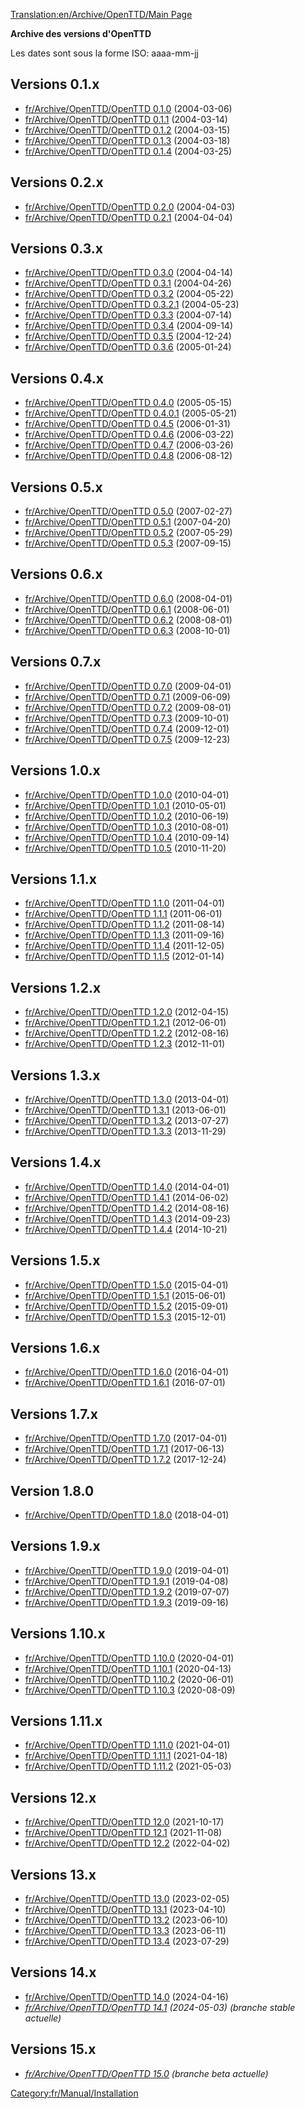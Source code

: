[[Translation:en/Archive/OpenTTD/Main Page]]

{{fr/Courant}}
{{fr/Note|Tant qu'OpenTTD demeurera en développement, cette section restera en événement courant.}}
'''Archive des versions d'OpenTTD'''

Les dates sont sous la forme ISO: aaaa-mm-jj

==Versions 0.1.x==
*[[fr/Archive/OpenTTD/OpenTTD 0.1.0]] (2004-03-06)
*[[fr/Archive/OpenTTD/OpenTTD 0.1.1]] (2004-03-14)
*[[fr/Archive/OpenTTD/OpenTTD 0.1.2]] (2004-03-15)
*[[fr/Archive/OpenTTD/OpenTTD 0.1.3]] (2004-03-18)
*[[fr/Archive/OpenTTD/OpenTTD 0.1.4]] (2004-03-25)

==Versions 0.2.x==
*[[fr/Archive/OpenTTD/OpenTTD 0.2.0]] (2004-04-03)
*[[fr/Archive/OpenTTD/OpenTTD 0.2.1]] (2004-04-04)

==Versions 0.3.x==
*[[fr/Archive/OpenTTD/OpenTTD 0.3.0]] (2004-04-14)
*[[fr/Archive/OpenTTD/OpenTTD 0.3.1]] (2004-04-26)
*[[fr/Archive/OpenTTD/OpenTTD 0.3.2]] (2004-05-22)
*[[fr/Archive/OpenTTD/OpenTTD 0.3.2.1]] (2004-05-23)
*[[fr/Archive/OpenTTD/OpenTTD 0.3.3]] (2004-07-14)
*[[fr/Archive/OpenTTD/OpenTTD 0.3.4]] (2004-09-14)
*[[fr/Archive/OpenTTD/OpenTTD 0.3.5]] (2004-12-24)
*[[fr/Archive/OpenTTD/OpenTTD 0.3.6]] (2005-01-24)

==Versions 0.4.x==
*[[fr/Archive/OpenTTD/OpenTTD 0.4.0]] (2005-05-15)
*[[fr/Archive/OpenTTD/OpenTTD 0.4.0.1]] (2005-05-21)
*[[fr/Archive/OpenTTD/OpenTTD 0.4.5]] (2006-01-31)
*[[fr/Archive/OpenTTD/OpenTTD 0.4.6]] (2006-03-22)
*[[fr/Archive/OpenTTD/OpenTTD 0.4.7]] (2006-03-26)
*[[fr/Archive/OpenTTD/OpenTTD 0.4.8]] (2006-08-12)

==Versions 0.5.x==
*[[fr/Archive/OpenTTD/OpenTTD 0.5.0]] (2007-02-27)
*[[fr/Archive/OpenTTD/OpenTTD 0.5.1]] (2007-04-20)
*[[fr/Archive/OpenTTD/OpenTTD 0.5.2]] (2007-05-29)
*[[fr/Archive/OpenTTD/OpenTTD 0.5.3]] (2007-09-15)

==Versions 0.6.x==
*[[fr/Archive/OpenTTD/OpenTTD 0.6.0]] (2008-04-01)
*[[fr/Archive/OpenTTD/OpenTTD 0.6.1]] (2008-06-01)
*[[fr/Archive/OpenTTD/OpenTTD 0.6.2]] (2008-08-01)
*[[fr/Archive/OpenTTD/OpenTTD 0.6.3]] (2008-10-01)

==Versions 0.7.x==
*[[fr/Archive/OpenTTD/OpenTTD 0.7.0]] (2009-04-01)
*[[fr/Archive/OpenTTD/OpenTTD 0.7.1]] (2009-06-09)
*[[fr/Archive/OpenTTD/OpenTTD 0.7.2]] (2009-08-01)
*[[fr/Archive/OpenTTD/OpenTTD 0.7.3]] (2009-10-01)
*[[fr/Archive/OpenTTD/OpenTTD 0.7.4]] (2009-12-01)
*[[fr/Archive/OpenTTD/OpenTTD 0.7.5]] (2009-12-23)

==Versions 1.0.x==
*[[fr/Archive/OpenTTD/OpenTTD 1.0.0]] (2010-04-01)
*[[fr/Archive/OpenTTD/OpenTTD 1.0.1]] (2010-05-01)
*[[fr/Archive/OpenTTD/OpenTTD 1.0.2]] (2010-06-19)
*[[fr/Archive/OpenTTD/OpenTTD 1.0.3]] (2010-08-01)
*[[fr/Archive/OpenTTD/OpenTTD 1.0.4]] (2010-09-14)
*[[fr/Archive/OpenTTD/OpenTTD 1.0.5]] (2010-11-20)

==Versions 1.1.x==
*[[fr/Archive/OpenTTD/OpenTTD 1.1.0]] (2011-04-01)
*[[fr/Archive/OpenTTD/OpenTTD 1.1.1]] (2011-06-01)
*[[fr/Archive/OpenTTD/OpenTTD 1.1.2]] (2011-08-14)
*[[fr/Archive/OpenTTD/OpenTTD 1.1.3]] (2011-09-16)
*[[fr/Archive/OpenTTD/OpenTTD 1.1.4]] (2011-12-05)
*[[fr/Archive/OpenTTD/OpenTTD 1.1.5]] (2012-01-14)

==Versions 1.2.x==
*[[fr/Archive/OpenTTD/OpenTTD 1.2.0]] (2012-04-15)
*[[fr/Archive/OpenTTD/OpenTTD 1.2.1]] (2012-06-01)
*[[fr/Archive/OpenTTD/OpenTTD 1.2.2]] (2012-08-16)
*[[fr/Archive/OpenTTD/OpenTTD 1.2.3]] (2012-11-01)

==Versions 1.3.x==
*[[fr/Archive/OpenTTD/OpenTTD 1.3.0]] (2013-04-01)
*[[fr/Archive/OpenTTD/OpenTTD 1.3.1]] (2013-06-01)
*[[fr/Archive/OpenTTD/OpenTTD 1.3.2]] (2013-07-27)
*[[fr/Archive/OpenTTD/OpenTTD 1.3.3]] (2013-11-29)

==Versions 1.4.x==
*[[fr/Archive/OpenTTD/OpenTTD 1.4.0]] (2014-04-01)
*[[fr/Archive/OpenTTD/OpenTTD 1.4.1]] (2014-06-02)
*[[fr/Archive/OpenTTD/OpenTTD 1.4.2]] (2014-08-16)
*[[fr/Archive/OpenTTD/OpenTTD 1.4.3]] (2014-09-23)
*[[fr/Archive/OpenTTD/OpenTTD 1.4.4]] (2014-10-21)

==Versions 1.5.x==
*[[fr/Archive/OpenTTD/OpenTTD 1.5.0]] (2015-04-01)
*[[fr/Archive/OpenTTD/OpenTTD 1.5.1]] (2015-06-01)
*[[fr/Archive/OpenTTD/OpenTTD 1.5.2]] (2015-09-01)
*[[fr/Archive/OpenTTD/OpenTTD 1.5.3]] (2015-12-01)

==Versions 1.6.x==
*[[fr/Archive/OpenTTD/OpenTTD 1.6.0]] (2016-04-01)
*[[fr/Archive/OpenTTD/OpenTTD 1.6.1]] (2016-07-01)

==Versions 1.7.x==
*[[fr/Archive/OpenTTD/OpenTTD 1.7.0]] (2017-04-01)
*[[fr/Archive/OpenTTD/OpenTTD 1.7.1]] (2017-06-13)
*[[fr/Archive/OpenTTD/OpenTTD 1.7.2]] (2017-12-24)

==Version 1.8.0==
*[[fr/Archive/OpenTTD/OpenTTD 1.8.0]] (2018-04-01)

==Versions 1.9.x==
*[[fr/Archive/OpenTTD/OpenTTD 1.9.0]] (2019-04-01)
*[[fr/Archive/OpenTTD/OpenTTD 1.9.1]] (2019-04-08)
*[[fr/Archive/OpenTTD/OpenTTD 1.9.2]] (2019-07-07)
*[[fr/Archive/OpenTTD/OpenTTD 1.9.3]] (2019-09-16)

==Versions 1.10.x==
*[[fr/Archive/OpenTTD/OpenTTD 1.10.0]] (2020-04-01)
*[[fr/Archive/OpenTTD/OpenTTD 1.10.1]] (2020-04-13)
*[[fr/Archive/OpenTTD/OpenTTD 1.10.2]] (2020-06-01)
*[[fr/Archive/OpenTTD/OpenTTD 1.10.3]] (2020-08-09)

==Versions 1.11.x==
*[[fr/Archive/OpenTTD/OpenTTD 1.11.0]] (2021-04-01)
*[[fr/Archive/OpenTTD/OpenTTD 1.11.1]] (2021-04-18)
*[[fr/Archive/OpenTTD/OpenTTD 1.11.2]] (2021-05-03)

==Versions 12.x==
*[[fr/Archive/OpenTTD/OpenTTD 12.0]] (2021-10-17)
*[[fr/Archive/OpenTTD/OpenTTD 12.1]] (2021-11-08)
*[[fr/Archive/OpenTTD/OpenTTD 12.2]] (2022-04-02)

==Versions 13.x==
*[[fr/Archive/OpenTTD/OpenTTD 13.0]] (2023-02-05)
*[[fr/Archive/OpenTTD/OpenTTD 13.1]] (2023-04-10)
*[[fr/Archive/OpenTTD/OpenTTD 13.2]] (2023-06-10)
*[[fr/Archive/OpenTTD/OpenTTD 13.3]] (2023-06-11)
*[[fr/Archive/OpenTTD/OpenTTD 13.4]] (2023-07-29)

==Versions 14.x==
*[[fr/Archive/OpenTTD/OpenTTD 14.0]] (2024-04-16)
*''[[fr/Archive/OpenTTD/OpenTTD 14.1]] (2024-05-03) (branche stable actuelle)''

==Versions 15.x==
*''[[fr/Archive/OpenTTD/OpenTTD 15.0]] (branche beta actuelle)''


[[Category:fr/Manual/Installation]]
